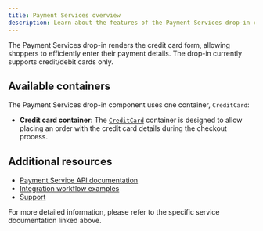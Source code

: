 ```yaml
---
title: Payment Services overview
description: Learn about the features of the Payment Services drop-in component.
---
```



The Payment Services drop-in renders the credit card form, allowing shoppers to efficiently enter their payment details. The drop-in currently supports credit/debit cards only.

## Available containers

The Payment Services drop-in component uses one container, `CreditCard`:

- **Credit card container**: The [`CreditCard`](/dropins/payment-services/containers/credit-card) container is designed to allow placing an order with the credit card details during the checkout process.

## Additional resources

- [Payment Service API documentation](https://developer.adobe.com/commerce/webapi/graphql/payment-services-extension/)
- [Integration workflow examples](https://developer.adobe.com/commerce/webapi/graphql/payment-services-extension/workflows/)
- [Support](https://experienceleague.adobe.com/en/docs/commerce-merchant-services/payment-services/guide-overview#support)

For more detailed information, please refer to the specific service documentation linked above.
